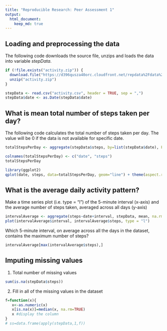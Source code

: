 ```yaml
---
title: "Reproducible Research: Peer Assessment 1"
output: 
  html_document:
    keep_md: true
---
```



## Loading and preprocessing the data
The following code downloads the source file, unzips and loads the data into variable *stepData*.

```r
if (!file.exists("activity.zip")) {
  download.file("https://d396qusza40orc.cloudfront.net/repdata%2Fdata%2Factivity.zip", "activity.zip", method = "curl")
  unzip("activity.zip")
}

stepData <- read.csv("activity.csv", header = TRUE, sep = ",")
stepData$date <- as.Date(stepData$date)
```


## What is mean total number of steps taken per day?

The following code calculates the total number of steps taken per day. The value will be 0 if the data is not available for specific date.

```r
totalStepsPerDay <- aggregate(stepData$steps, by=list(stepData$date), FUN = sum, na.rm = TRUE)

colnames(totalStepsPerDay) <- c("date", "steps")
totalStepsPerDay

library(ggplot2)
qplot(date, steps, data=totalStepsPerDay, geom="line") + theme(aspect.ratio = 1/4)
```

## What is the average daily activity pattern?

Make a time series plot (i.e. type = "l") of the 5-minute interval (x-axis) and the average number of steps taken, averaged across all days (y-axis)

```r
intervalAverage <- aggregate(steps~date+interval, stepData, mean, na.rm = TRUE)
plot(intervalAverage$interval, intervalAverage$steps, type = "l")
```

Which 5-minute interval, on average across all the days in the dataset, contains the maximum number of steps?

```r
intervalAverage[max(intervalAverage$steps),]
```

## Imputing missing values

1) Total number of missing values
```r
sum(is.na(stepData$steps))
```

2) Fill in all of the missing values in the dataset
```r
f=function(x){
   x<-as.numeric(x)
   x[is.na(x)]=median(x, na.rm=TRUE) 
   x #display the column
}
# ss=data.frame(apply(stepData,1,f))
```